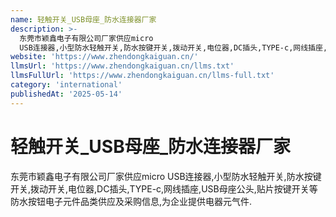 ```yaml
---
name: 轻触开关_USB母座_防水连接器厂家
description: >-
  东莞市颖鑫电子有限公司厂家供应micro
  USB连接器,小型防水轻触开关,防水按键开关,拨动开关,电位器,DC插头,TYPE-c,网线插座,USB母座公头,贴片按键开关等防水按钮电子元件品类供应及采购信息,为企业提供电器元气件.
website: 'https://www.zhendongkaiguan.cn/'
llmsUrl: 'https://www.zhendongkaiguan.cn/llms.txt'
llmsFullUrl: 'https://www.zhendongkaiguan.cn/llms-full.txt'
category: 'international'
publishedAt: '2025-05-14'
---
```


# 轻触开关_USB母座_防水连接器厂家

东莞市颖鑫电子有限公司厂家供应micro USB连接器,小型防水轻触开关,防水按键开关,拨动开关,电位器,DC插头,TYPE-c,网线插座,USB母座公头,贴片按键开关等防水按钮电子元件品类供应及采购信息,为企业提供电器元气件.
